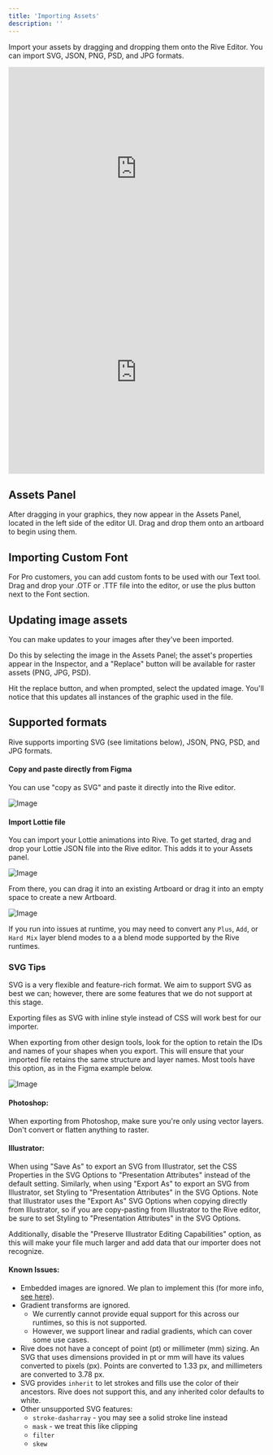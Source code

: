 ```yaml
---
title: 'Importing Assets'
description: ''
---
```


Import your assets by dragging and dropping them onto the Rive Editor. You can import SVG, JSON, PNG, PSD, and JPG formats. 

<iframe width="100%" height="400" src="https://www.youtube.com/embed/mWEHZzB4hLs?si=d8g1aWqlu1wnVY_e" title="YouTube video player" frameborder="0" allow="accelerometer; autoplay; clipboard-write; encrypted-media; gyroscope; picture-in-picture; web-share" referrerpolicy="strict-origin-when-cross-origin" allowfullscreen></iframe>


<iframe width="100%" height="400" src="https://www.youtube.com/embed/zrK6zMy2uZg?si=brKA21uDL94WZ23X" title="YouTube video player" frameborder="0" allow="accelerometer; autoplay; clipboard-write; encrypted-media; gyroscope; picture-in-picture; web-share" referrerpolicy="strict-origin-when-cross-origin" allowfullscreen></iframe>

## Assets Panel

After dragging in your graphics, they now appear in the Assets Panel, located in the left side of the editor UI. Drag and drop them onto an artboard to begin using them.

## Importing Custom Font

For Pro customers, you can add custom fonts to be used with our Text tool. Drag and drop your .OTF or .TTF file into the editor, or use the plus button next to the Font section.

## Updating image assets 

You can make updates to your images after they've been imported.

Do this by selecting the image in the Assets Panel; the asset's properties appear in the Inspector, and a "Replace" button will be available for raster assets (PNG, JPG, PSD).

Hit the replace button, and when prompted, select the updated image. You'll notice that this updates all instances of the graphic used in the file.

## Supported formats 

Rive supports importing SVG (see limitations below), JSON, PNG, PSD, and JPG formats.

#### Copy and paste directly from Figma

You can use "copy as SVG" and paste it directly into the Rive editor.

![Image](https://ucarecdn.com/ec7e980c-ea0a-4147-96df-f29b7dc2be2c/)

#### Import Lottie file 

You can import your Lottie animations into Rive. To get started, drag and drop your Lottie JSON file into the Rive editor. This adds it to your Assets panel.

![Image](https://ucarecdn.com/12a13a71-d5d0-4ed2-a1b1-2fe49bbbb9df/)

From there, you can drag it into an existing Artboard or drag it into an empty space to create a new Artboard.

![Image](https://ucarecdn.com/49c02a1d-18d9-4937-8ea1-bad52ba9ce4e/)

<Note>If you run into issues at runtime, you may need to convert any `Plus`, `Add`, or `Hard Mix` layer blend modes to a a blend mode supported by the Rive runtimes.</Note>

### SVG Tips 

SVG is a very flexible and feature-rich format. We aim to support SVG as best we can; however, there are some features that we do not support at this stage.

Exporting files as SVG with inline style instead of CSS will work best for our importer.

When exporting from other design tools, look for the option to retain the IDs and names of your shapes when you export. This will ensure that your imported file retains the same structure and layer names. Most tools have this option, as in the Figma example below.

![Image](https://ucarecdn.com/9a2b2c37-c330-4323-a4c6-9928fbac8d94/)

#### Photoshop: 

When exporting from Photoshop, make sure you're only using vector layers. Don't convert or flatten anything to raster.

#### Illustrator: 

When using "Save As" to export an SVG from Illustrator, set the CSS Properties in the SVG Options to "Presentation Attributes" instead of the default setting. Similarly, when using "Export As" to export an SVG from Illustrator, set Styling to "Presentation Attributes" in the SVG Options. Note that Illustrator uses the "Export As" SVG Options when copying directly from Illustrator, so if you are copy-pasting from Illustrator to the Rive editor, be sure to set Styling to "Presentation Attributes" in the SVG Options.

Additionally, disable the "Preserve Illustrator Editing Capabilities" option, as this will make your file much larger and add data that our importer does not recognize.

#### Known Issues: 

- Embedded images are ignored. We plan to implement this (for more info, [see here](https://feedback.rive.app/69)).
- Gradient transforms are ignored.
  - We currently cannot provide equal support for this across our runtimes, so this is not supported.
  - However, we support linear and radial gradients, which can cover some use cases.
- Rive does not have a concept of point (pt) or millimeter (mm) sizing. An SVG that uses dimensions provided in pt or mm will have its values converted to pixels (px). Points are converted to 1.33 px, and millimeters are converted to 3.78 px.
- SVG provides `inherit` to let strokes and fills use the color of their ancestors. Rive does not support this, and any inherited color defaults to white.
- Other unsupported SVG features:
  - `stroke-dasharray` - you may see a solid stroke line instead
  - `mask` - we treat this like clipping
  - `filter`
  - `skew`